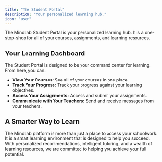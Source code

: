```yaml
---
title: "The Student Portal"
description: "Your personalized learning hub."
icon: "user"
---
```


The MindLab Student Portal is your personalized learning hub. It is a one-stop-shop for all of your courses, assignments, and learning resources.

## Your Learning Dashboard

The Student Portal is designed to be your command center for learning. From here, you can:

-   **View Your Courses:** See all of your courses in one place.
-   **Track Your Progress:** Track your progress against your learning objectives.
-   **Access Your Assignments:** Access and submit your assignments.
-   **Communicate with Your Teachers:** Send and receive messages from your teachers.

## A Smarter Way to Learn

The MindLab platform is more than just a place to access your schoolwork. It is a smart learning environment that is designed to help you succeed. With personalized recommendations, intelligent tutoring, and a wealth of learning resources, we are committed to helping you achieve your full potential.